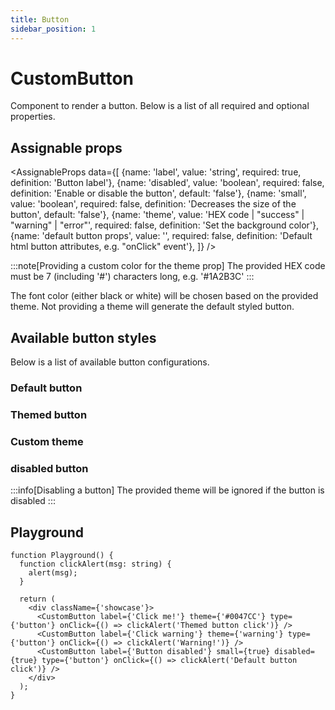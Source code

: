 ```yaml
---
title: Button
sidebar_position: 1
---
```


# CustomButton
Component to render a button. Below is a list of all required and optional properties.

## Assignable props
<AssignableProps
  data={[
    {name: 'label', value: 'string', required: true, definition: 'Button label'},
    {name: 'disabled', value: 'boolean', required: false, definition: 'Enable or disable the button', default: 'false'},
    {name: 'small', value: 'boolean', required: false, definition: 'Decreases the size of the button', default: 'false'},
    {name: 'theme', value: 'HEX code | "success" | "warning" | "error"', required: false, definition: 'Set the background color'},
    {name: 'default button props', value: '', required: false, definition: 'Default html button attributes, e.g. "onClick" event'},
  ]}
/>

[//]: # (TODO set default value of theme to null)

:::note[Providing a custom color for the theme prop]
The provided HEX code must be 7 (including '#') characters long, e.g. '#1A2B3C'
:::

The font color (either black or white) will be chosen based on the provided theme.
Not providing a theme will generate the default styled button.

## Available button styles
Below is a list of available button configurations.

### Default button
<div className={'showcase'}>
  <CustomButton label={'Default'}/>
  <CustomButton label={'Default small'} small={true}/>
</div>

### Themed button
<div className={'showcase'}>
  <CustomButton label={'Success'} theme={'success'}/>
  <CustomButton label={'Warning'} theme={'warning'}/>
  <CustomButton label={'Error'} theme={'error'}/>
  <CustomButton label={'Error small'} theme={'error'} small={true}/>
</div>

### Custom theme
<div className={'showcase'}>
  <CustomButton label={'#2ce8b8'} theme={'#2ce8b8'}/>
  <CustomButton label={'#2ce8b8 small'} theme={'#2ce8b8'} small={true}/>
  <CustomButton label={'#9900cc'} theme={'#9900cc'}/>
  <CustomButton label={'#0047CC'} theme={'#0047CC'}/>
  <CustomButton label={'#0047CC small'} theme={'#0047CC'} small={true}/>
</div>

### disabled button
<div className={'showcase'}>
  <CustomButton label={'disabled'} theme={'error'} disabled={true}/>
  <CustomButton label={'disabled small'} theme={'#0047CC'} disabled={true}/>
</div>

:::info[Disabling a button]
The provided theme will be ignored if the button is disabled
:::

## Playground
```tsx live
function Playground() {
  function clickAlert(msg: string) {
    alert(msg);
  }

  return (
    <div className={'showcase'}>
      <CustomButton label={'Click me!'} theme={'#0047CC'} type={'button'} onClick={() => clickAlert('Themed button click')} />
      <CustomButton label={'Click warning'} theme={'warning'} type={'button'} onClick={() => clickAlert('Warning!')} />
      <CustomButton label={'Button disabled'} small={true} disabled={true} type={'button'} onClick={() => clickAlert('Default button click')} />
    </div>
  );
}
```